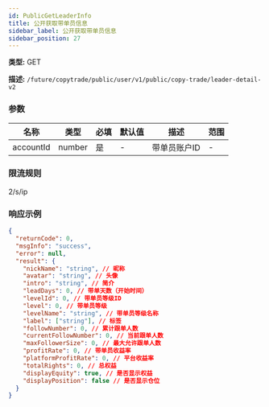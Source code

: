 ```yaml
---
id: PublicGetLeaderInfo
title: 公开获取带单员信息
sidebar_label: 公开获取带单员信息
sidebar_position: 27
---
```


**类型:** GET

**描述:** `/future/copytrade/public/user/v1/public/copy-trade/leader-detail-v2`

### 参数

| 名称      | 类型   | 必填 | 默认值 | 描述      | 范围 |
| --------- | ------ | --------- | ------- | ---------------- | ------ |
| accountId | number | 是       | -       | 带单员账户ID | -      |

### 限流规则

2/s/ip

### 响应示例

```json
{
  "returnCode": 0,
  "msgInfo": "success",
  "error": null,
  "result": {
    "nickName": "string", // 昵称
    "avatar": "string", // 头像
    "intro": "string", // 简介
    "leadDays": 0, // 带单天数（开始时间）
    "levelId": 0, // 带单员等级ID
    "level": 0, // 带单员等级
    "levelName": "string", // 带单员等级名称
    "label": ["string"], // 标签
    "followNumber": 0, // 累计跟单人数
    "currentFollowNumber": 0, // 当前跟单人数
    "maxFollowerSize": 0, // 最大允许跟单人数
    "profitRate": 0, // 带单员收益率
    "platformProfitRate": 0, // 平台收益率
    "totalRights": 0, // 总权益
    "displayEquity": true, // 是否显示权益
    "displayPosition": false // 是否显示仓位
  }
}
```